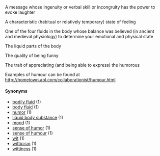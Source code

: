 A message whose ingenuity or verbal skill or incongruity has the power to evoke laughter

A characteristic (habitual or relatively temporary) state of feeling

One of the four fluids in the body whose balance was believed (in ancient and medieval physiology) to determine your emotional and physical state

The liquid parts of the body

The quality of being funny

The trait of appreciating (and being able to express) the humorous

Examples of humour can be found at http://hometown.aol.com/collaborationist/humour.html

==== Synonyms ====
*[[bodily fluid]] (1)
*[[body fluid]] (1)
*[[humor]] (1)
*[[liquid body substance]] (1)
*[[mood]] (1)
*[[sense of humor]] (1)
*[[sense of humour]] (1)
*[[wit]] (1)
*[[witticism]] (1)
*[[wittiness]] (1)